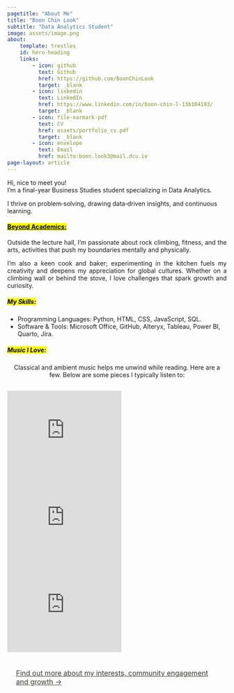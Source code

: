 ```yaml
---
pagetitle: "About Me"
title: "Boon Chin Look"
subtitle: "Data Analytics Student"
image: assets/image.png
about: 
    template: trestles
    id: hero-heading
    links:
        - icon: github
          text: Github
          href: https://github.com/BoonChinLook
          target: _blank
        - icon: linkedin
          text: LinkedIn
          href: https://www.linkedin.com/in/boon-chin-l-13b104193/
          target: _blank
        - icon: file-earmark-pdf
          text: CV
          href: assets/portfolio_cv.pdf
          target: _blank
        - icon: envelope
          text: Email
          href: mailto:boon.look3@mail.dcu.ie
page-layout: article
---
```

::: {#hero-heading .fade-in}
<div class="h1">Hi, nice to meet you!</div>
<div class="lead">
I'm a final-year Business Studies student specializing in Data Analytics.</div>

I thrive on problem‑solving, drawing data‑driven insights, and continuous learning.

#### [Beyond Academics:]{.mark .underline}

::: {style="text-align: justify;"}
Outside the lecture hall, I’m passionate about rock climbing, fitness, and the arts, activities that push my boundaries mentally and physically. 

I’m also a keen cook and baker; experimenting in the kitchen fuels my creativity and deepens my appreciation for global cultures. Whether on a climbing wall or behind the stove, I love challenges that spark growth and curiosity.
:::
:::

::: {.fade-in}
##### [My Skills:]{.mark}

* Programming Languages: Python, HTML, CSS, JavaScript, SQL.
* Software & Tools: Microsoft Office, GitHub, Alteryx, Tableau, Power BI, Quarto, Jira.

##### [Music I Love:]{.mark}

::: {style="text-align: center;"}
Classical and ambient music helps me unwind while reading. Here are a few. Below are some pieces I typically listen to:
:::
<div style="display: flex; justify-content: center; gap: 15px;">
  <iframe width="262" height="200" src="https://www.youtube.com/embed/IH2KrGjKXw0?si=0Rwu1_9jWVkwSyJt" frameborder="0" allowfullscreen></iframe>
  <iframe width="262" height="200" src="https://www.youtube.com/embed/TK1Ij_-mank?si=fjQklLDjUaC_JiE1" frameborder="0" allowfullscreen></iframe>
  <iframe width="262" height="200" src="https://www.youtube.com/embed/1e9B31FLT-s?si=WCI1SsZhQR16Et92" frameborder="0" allowfullscreen></iframe>
</div>

[Find out more about my interests, community engagement and growth &rarr;](experience.qmd){.btn .btn-outline-warning style="padding: 10px 20px; font-size: 16px; border-radius: 5px; color: #3a3931; display: inline-block;"}
:::
